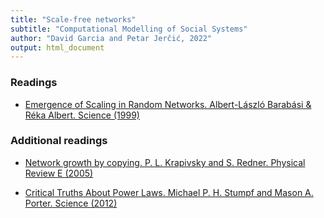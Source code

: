 ```yaml
---
title: "Scale-free networks"
subtitle: "Computational Modelling of Social Systems"
author: "David Garcia and Petar Jerčić, 2022"
output: html_document
---
```


### Readings

- [Emergence of Scaling in Random Networks. Albert-László Barabási & Réka Albert. Science (1999)](https://www.science.org/doi/full/10.1126/science.286.5439.509)

### Additional readings

- [Network growth by copying. P. L. Krapivsky and S. Redner. Physical Review E (2005)](https://journals.aps.org/pre/abstract/10.1103/PhysRevE.71.036118)


- [Critical Truths About Power Laws. Michael P. H. Stumpf and Mason A. Porter. Science (2012)](https://www.science.org/doi/epdf/10.1126/science.1216142)
